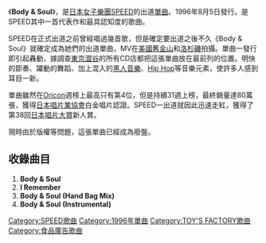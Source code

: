 {{Infobox Single
| Name        = Body & Soul
| Artist      = [[SPEED_(日本音樂團體)|SPEED]]
| Album       = [[Starting_Over_(SPEED專輯)|Starting Over]]
| Cover       = 
| Released    = 1996年8月5日
| Recorded    = 1996年4月29日—7月
| Genre       = [[J-POP|J-POP]]
| Length      = 
| Label       = [[TOY'S_FACTORY|TOY'S FACTORY]]
| Producer    = [[伊秩弘將|伊秩弘將]]
| Chart position= *週間最高排行第4位（[[Oricon|Oricon]]）
| Certification= *白金 <small>（[[日本唱片業協會|日本唱片業協會]]）</small>
| Last single = 
| This single = '''Body & Soul'''<br />（1996年） 
| Next single = [[STEADY|STEADY]]<br />（1996年）
}}
《'''Body & Soul'''》，是[[日本|日本]][[女子樂團|女子樂團]][[SPEED_(日本音樂團體)|SPEED]]的出道[[單曲|單曲]]。1996年8月5日發行。是SPEED其中一首代表作和最具認知度的歌曲。

SPEED在正式出道之前曾經唱過幾首歌，但是確定要出道之後不久《Body & Soul》就確定成為她們的出道單曲，MV在[[美國|美國]][[舊金山|舊金山]]和[[洛杉磯|洛杉磯]]拍攝。單曲一發行即引起轟動，據調查[[東京|東京]][[澀谷|澀谷]]的所有CD店都把這張單曲放在最前列的位置。明快的節奏、躍動的舞蹈、加上混入的[[黑人音樂|黑人音樂]]、[[Hip_Hop|Hip Hop]]等音樂元素，使許多人感到耳目一新。

單曲雖然在[[Oricon|Oricon]]週榜上最高只有第4位，但是持續31週上榜，最終銷量達80萬張，獲得[[日本唱片業協會|日本唱片業協會]]白金唱片認證。SPEED一出道就因此迅速走紅，獲得了第38回[[日本唱片大賞|日本唱片大賞]]新人賞。

現時由於版權等問題，這張單曲已經成為廢盤。

== 收錄曲目 ==
#'''Body & Soul'''
#'''I Remember'''
#'''Body & Soul (Hand Bag Mix)'''
#'''Body & Soul (Instrumental)'''

{{SPEED}}

[[Category:SPEED歌曲|Category:SPEED歌曲]]
[[Category:1996年單曲|Category:1996年單曲]]
[[Category:TOY'S_FACTORY歌曲|Category:TOY'S FACTORY歌曲]]
[[Category:食品廣告歌曲|Category:食品廣告歌曲]]